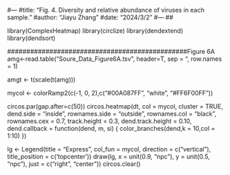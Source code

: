 #---
#title: "Fig. 4. Diversity and relative abundance of viruses in each sample."
#author: "Jiayu Zhang"
#date: "2024/3/2"
#---
##  


library(ComplexHeatmap)
library(circlize)
library(dendextend)
library(dendsort)


###############################################Figure 6A
amg<-read.table("Soure_Data_Figure6A.tsv", header=T, sep = "\t", row.names = 1)

amgt <- t(scale(t(amg)))

mycol <- colorRamp2(c(-1, 0, 2),c("#00A087FF", "white", "#FF6F00FF"))

circos.par(gap.after=c(50))
circos.heatmap(dt,
               col = mycol,
               cluster = TRUE,
               dend.side = "inside",
               rownames.side = "outside",
               rownames.col = "black",
               rownames.cex = 0.7,
               track.height = 0.3, 
               dend.track.height = 0.10, 
               dend.callback = function(dend, m, si) { 
                 color_branches(dend,k = 10,col = 1:10) 
               })


lg <- Legend(title = "Express",
             col_fun = mycol,
             direction = c("vertical"),
             title_position = c('topcenter'))
draw(lg, x = unit(0.9, "npc"), y = unit(0.5, "npc"), just = c("right", "center"))
circos.clear()
